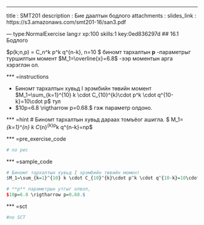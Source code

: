 ---
title       : SMT201
description : Бие даалтын бодлого
attachments :
  slides_link : https://s3.amazonaws.com/smt201-16/san3.pdf

--- type:NormalExercise lang:r xp:100 skills:1 key:0ed836297d
## 16.1 Бодлого

$p(k;n,p) = C_n^k \cdot p^k \cdot q^{n-k}, \quad n=10 $ биномт тархалтын **p** -параметрыг 
туршилтын момент $M_1=\overline{x}=6.8$ -ээр моментын арга хэрэглэн ол.

*** =instructions

- Биномт тархалтын хувьд I эрэмбийн төвийн момент $M_1=\sum_{k=1}^{10} k \cdot C_{10}^{k}\cdot p^k \cdot q^{10-k}=10\cdot p$ тул
- $10p=6.8 \rigtharrow p=0.68.$ гэж параметр олдоно.

*** =hint
# Биномт тархалтын хувьд дараах томъёог ашигла.
$ M_1=\sum_{k=1}^{n} k \cdot C_{n}^{k}\cdot p^k \cdot q^{n-k}=n\cdot p$

*** =pre_exercise_code
```r
# no pec
```

*** =sample_code
```r
# Биномт тархалтын хувьд I эрэмбийн төвийн момент
$M_1=\sum_{k=1}^{10} k \cdot C_{10}^{k}\cdot p^k \cdot q^{10-k}=10\cdot p$

# **p** параметрын утгыг олвол,
$10p=6.8 \rigtharrow p=0.68.$

```

*** =sct
```r
#no SCT
```
